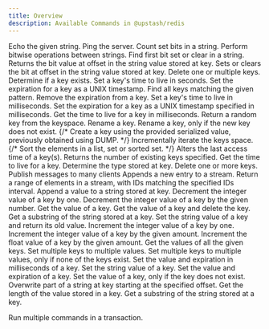 ```yaml
---
title: Overview
description: Available Commands in @upstash/redis
---
```


<AccordionGroup>

<Accordion title="Auth">
<CardGroup cols={3}>

<Card title="ECHO" href="/oss/sdks/ts/redis/commands/auth/echo">
  Echo the given string.
</Card>

<Card title="PING" href="/oss/sdks/ts/redis/commands/auth/ping">
    Ping the server.
</Card>
</CardGroup>
</Accordion>
<Accordion title="Bitmap">
<CardGroup cols={3}>

<Card title="BITCOUNT" href="/oss/sdks/ts/redis/commands/bitmap/bitcount">
    Count set bits in a string.
</Card>
<Card title="BITOP" href="/oss/sdks/ts/redis/commands/bitmap/bitop">
    Perform bitwise operations between strings.
</Card>
<Card title="BITPOS" href="/oss/sdks/ts/redis/commands/bitmap/bitpos">
    Find first bit set or clear in a string.
</Card>
<Card title="GETBIT" href="/oss/sdks/ts/redis/commands/bitmap/getbit">
    Returns the bit value at offset in the string value stored at key.
</Card>
<Card title="SETBIT" href="/oss/sdks/ts/redis/commands/bitmap/setbit">
    Sets or clears the bit at offset in the string value stored at key.
</Card>
</CardGroup>
</Accordion>
<Accordion title="Generic">
<CardGroup cols={3}>
<Card title="DEL" href="/oss/sdks/ts/redis/commands/generic/del">
    Delete one or multiple keys.
</Card>
<Card title="EXISTS" href="/oss/sdks/ts/redis/commands/generic/exists">
    Determine if a key exists.
</Card>
<Card title="EXPIRE" href="/oss/sdks/ts/redis/commands/generic/expire">
    Set a key's time to live in seconds.
</Card>
<Card title="EXPIREAT" href="/oss/sdks/ts/redis/commands/generic/expireat">
    Set the expiration for a key as a UNIX timestamp.
</Card>
<Card title="KEYS" href="/oss/sdks/ts/redis/commands/generic/keys">
    Find all keys matching the given pattern.
</Card>
<Card title="PERSIST" href="/oss/sdks/ts/redis/commands/generic/persist">
    Remove the expiration from a key.
</Card>
<Card title="PEXPIRE" href="/oss/sdks/ts/redis/commands/generic/pexpire">
    Set a key's time to live in milliseconds.
</Card>
<Card title="PEXPIREAT" href="/oss/sdks/ts/redis/commands/generic/pexpireat">
    Set the expiration for a key as a UNIX timestamp specified in milliseconds.
</Card>
<Card title="PTTL" href="/oss/sdks/ts/redis/commands/generic/pttl">
    Get the time to live for a key in milliseconds.
</Card>
<Card title="RANDOMKEY" href="/oss/sdks/ts/redis/commands/generic/randomkey">
    Return a random key from the keyspace.
</Card>
<Card title="RENAME" href="/oss/sdks/ts/redis/commands/generic/rename">
    Rename a key.
</Card>
<Card title="RENAMENX" href="/oss/sdks/ts/redis/commands/generic/renamenx">
    Rename a key, only if the new key does not exist.
</Card>
{/* <Card title="RESTORE" href="/oss/sdks/ts/redis/commands/generic/restore">
    Create a key using the provided serialized value, previously obtained using DUMP.
</Card> */}
<Card title="SCAN" href="/oss/sdks/ts/redis/commands/generic/scan">
    Incrementally iterate the keys space.
</Card>
{/* <Card title="SORT" href="/oss/sdks/ts/redis/commands/generic/sort">
    Sort the elements in a list, set or sorted set.
</Card> */}
<Card title="TOUCh" href="/oss/sdks/ts/redis/commands/generic/touch">
    Alters the last access time of a key(s). Returns the number of existing keys specified.
</Card>
<Card title="TTL" href="/oss/sdks/ts/redis/commands/generic/ttl">
    Get the time to live for a key.
</Card>
<Card title="TYPE" href="/oss/sdks/ts/redis/commands/generic/type">
    Determine the type stored at key.
</Card>
<Card title="UNLINK" href="/oss/sdks/ts/redis/commands/generic/unlink">
    Delete one or more keys.
</Card>
</CardGroup>
</Accordion>
<Accordion title="Hash">
<CardGroup cols={3}>

<Card title="HDEL" href="/oss/sdks/ts/redis/commands/hash/hdel">

</Card>
<Card title="HEXISTS" href="/oss/sdks/ts/redis/commands/hash/hexists">

</Card>
<Card title="HGET" href="/oss/sdks/ts/redis/commands/hash/hget">

</Card>
<Card title="HGETALL" href="/oss/sdks/ts/redis/commands/hash/hgetall">

</Card>
<Card title="HINCRBY" href="/oss/sdks/ts/redis/commands/hash/hincrby">

</Card>
<Card title="HINCRBYFLOAT" href="/oss/sdks/ts/redis/commands/hash/hincrbyfloat">

</Card>
<Card title="HKEYS" href="/oss/sdks/ts/redis/commands/hash/hkeys">

</Card>
<Card title="HLEN" href="/oss/sdks/ts/redis/commands/hash/hlen">

</Card>
<Card title="HMGET" href="/oss/sdks/ts/redis/commands/hash/hmget">

</Card>
<Card title="HRANDFIELD" href="/oss/sdks/ts/redis/commands/hash/hrandfield">

</Card>
<Card title="HSCAN" href="/oss/sdks/ts/redis/commands/hash/hscan">

</Card>
<Card title="HSET" href="/oss/sdks/ts/redis/commands/hash/hset">

</Card>
<Card title="HSETNX" href="/oss/sdks/ts/redis/commands/hash/hsetnx">

</Card>
<Card title="HSTRLEN" href="/oss/sdks/ts/redis/commands/hash/hstrlen">

</Card>
<Card title="HVALS" href="/oss/sdks/ts/redis/commands/hash/hvals">
    
</Card>

</CardGroup>
</Accordion>
<Accordion title="JSON">
<CardGroup cols={3}>
<Card title="ARRAPPEND" href="oss/sdks/ts/redis/commands/json/arrappend">

</Card>
<Card title="ARRINDEX" href="oss/sdks/ts/redis/commands/json/arrindex">

</Card>
<Card title="ARRINSERT" href="oss/sdks/ts/redis/commands/json/arrinsert">

</Card>
<Card title="ARRLEN" href="oss/sdks/ts/redis/commands/json/arrlen">

</Card>
<Card title="ARRPOP" href="oss/sdks/ts/redis/commands/json/arrpop">

</Card>
<Card title="ARRTRIM" href="oss/sdks/ts/redis/commands/json/arrtrim">

</Card>
<Card title="CLEAR" href="oss/sdks/ts/redis/commands/json/clear">

</Card>
<Card title="DEL" href="oss/sdks/ts/redis/commands/json/del">

</Card>
<Card title="FORGET" href="oss/sdks/ts/redis/commands/json/forget">

</Card>
<Card title="GET" href="oss/sdks/ts/redis/commands/json/get">

</Card>
<Card title="MGET" href="oss/sdks/ts/redis/commands/json/mget">

</Card>
<Card title="NUMINCRBY" href="oss/sdks/ts/redis/commands/json/numincrby">

</Card>
<Card title="NUMMULTBY" href="oss/sdks/ts/redis/commands/json/nummultby">

</Card>
<Card title="OBJKEYS" href="oss/sdks/ts/redis/commands/json/objkeys">

</Card>
<Card title="OBJLEN" href="oss/sdks/ts/redis/commands/json/objlen">

</Card>
<Card title="SET" href="oss/sdks/ts/redis/commands/json/set">

</Card>
<Card title="STRAPPEND" href="oss/sdks/ts/redis/commands/json/strappend">

</Card>
<Card title="STRLEN" href="oss/sdks/ts/redis/commands/json/strlen">

</Card>
<Card title="TOGGLE" href="oss/sdks/ts/redis/commands/json/toggle">

</Card>
<Card title="TYPE" href="oss/sdks/ts/redis/commands/json/type">

</Card>
</CardGroup>
</Accordion>
<Accordion title="List">
<CardGroup cols={3}>

<Card title="LINDEX" href="/oss/sdks/ts/redis/commands/list/lindex">

</Card>
<Card title="LINSERT" href="/oss/sdks/ts/redis/commands/list/linsert">

</Card>
<Card title="LLEN" href="/oss/sdks/ts/redis/commands/list/llen">

</Card>
<Card title="LMOVE" href="/oss/sdks/ts/redis/commands/list/lmove">

</Card>
<Card title="LPOP" href="/oss/sdks/ts/redis/commands/list/lpop">

</Card>
<Card title="LPOS" href="/oss/sdks/ts/redis/commands/list/lpos">

</Card>
<Card title="LPUSH" href="/oss/sdks/ts/redis/commands/list/lpush">

</Card>
<Card title="LPUSHX" href="/oss/sdks/ts/redis/commands/list/lpushx">

</Card>
<Card title="LRANGE" href="/oss/sdks/ts/redis/commands/list/lrange">

</Card>
<Card title="LREM" href="/oss/sdks/ts/redis/commands/list/lrem">

</Card>
<Card title="LSET" href="/oss/sdks/ts/redis/commands/list/lset">

</Card>
<Card title="LTRIM" href="/oss/sdks/ts/redis/commands/list/ltrim">

</Card>
<Card title="RPOP" href="/oss/sdks/ts/redis/commands/list/rpop">

</Card>
<Card title="RPUSH" href="/oss/sdks/ts/redis/commands/list/rpush">

</Card>
<Card title="RPUSHX" href="/oss/sdks/ts/redis/commands/list/rpushx">

</Card>

</CardGroup>
</Accordion>
<Accordion title="PubSub">
<CardGroup cols={3}>
<Card title="PUBLISH" href="/oss/sdks/ts/redis/commands/pubsub/publish">
Publish messages to many clients
</Card>
</CardGroup>
</Accordion>
<Accordion title="Scripts">
<CardGroup cols={3}>

<Card title="EVAL" href="/oss/sdks/ts/redis/commands/scripts/eval">

</Card>
<Card title="EVELSHA" href="/oss/sdks/ts/redis/commands/scripts/evalsha">

</Card>
<Card title="SCRIPT EXISTS" href="/oss/sdks/ts/redis/commands/scripts/script_exists">

</Card>
<Card title="SCRIPT FLUSH" href="/oss/sdks/ts/redis/commands/scripts/script_flush">

</Card>
<Card title="SCRIPT LOAD" href="/oss/sdks/ts/redis/commands/scripts/script_load">

</Card>

</CardGroup>
</Accordion>
<Accordion title="Server">
<CardGroup cols={3}>
<Card title="DBSIZE" href="/oss/sdks/ts/redis/commands/server/dbsize">

</Card>
<Card title="FLUSHALL" href="/oss/sdks/ts/redis/commands/server/flushall">

</Card>
<Card title="FLUSHDB" href="/oss/sdks/ts/redis/commands/server/flushdb">

</Card>
</CardGroup>
</Accordion>
<Accordion title="Set">
<CardGroup cols={3}>
<Card title="SADD" href="/oss/sdks/ts/redis/commands/set/sadd">

</Card>
<Card title="SCARD" href="/oss/sdks/ts/redis/commands/set/scard">

</Card>
<Card title="SDIFF" href="/oss/sdks/ts/redis/commands/set/sdiff">

</Card>
<Card title="SDIFFSTORE" href="/oss/sdks/ts/redis/commands/set/sdiffstore">

</Card>
<Card title="SINTER" href="/oss/sdks/ts/redis/commands/set/sinter">

</Card>
<Card title="SINTERSTORE" href="/oss/sdks/ts/redis/commands/set/sinterstore">

</Card>
<Card title="SISMEMBER" href="/oss/sdks/ts/redis/commands/set/sismember">

</Card>
<Card title="SMEMBERS" href="/oss/sdks/ts/redis/commands/set/smembers">

</Card>
<Card title="SMISMEMBER" href="/oss/sdks/ts/redis/commands/set/smismember">

</Card>
<Card title="SMOVE" href="/oss/sdks/ts/redis/commands/set/smove">

</Card>
<Card title="SPOP" href="/oss/sdks/ts/redis/commands/set/spop">

</Card>
<Card title="SRANDMEMBER" href="/oss/sdks/ts/redis/commands/set/srandmember">

</Card>
<Card title="SREM" href="/oss/sdks/ts/redis/commands/set/srem">

</Card>
<Card title="SSCAN" href="/oss/sdks/ts/redis/commands/set/sscan">

</Card>
<Card title="SUNION" href="/oss/sdks/ts/redis/commands/set/sunion">

</Card>
<Card title="SUNIONSTORE" href="/oss/sdks/ts/redis/commands/set/sunionstore">

</Card>
</CardGroup>
</Accordion>
<Accordion title="Sorted Set">
<CardGroup cols={3}>
<Card title="ZADD" href="/oss/sdks/ts/redis/commands/zset/zadd">

</Card>
<Card title="ZCARD" href="/oss/sdks/ts/redis/commands/zset/zcard">

</Card>
<Card title="ZCOUNT" href="/oss/sdks/ts/redis/commands/zset/zcount">

</Card>
<Card title="ZDIFFSTORE" href="/oss/sdks/ts/redis/commands/zset/zdiffstore">

</Card>
<Card title="ZINCRBY" href="/oss/sdks/ts/redis/commands/zset/zincrby">

</Card>
<Card title="ZINTERSTORE" href="/oss/sdks/ts/redis/commands/zset/zinterstore">

</Card>
<Card title="ZLEXCOUNT" href="/oss/sdks/ts/redis/commands/zset/zlexcount">

</Card>
<Card title="ZMSCORE" href="/oss/sdks/ts/redis/commands/zset/zmscore">

</Card>
<Card title="ZPOPMAX" href="/oss/sdks/ts/redis/commands/zset/zpopmax">

</Card>
<Card title="ZPOPMIN" href="/oss/sdks/ts/redis/commands/zset/zpopmin">

</Card>
<Card title="ZRANGE" href="/oss/sdks/ts/redis/commands/zset/zrange">

</Card>
<Card title="ZRANK" href="/oss/sdks/ts/redis/commands/zset/zrank">

</Card>
<Card title="ZREM" href="/oss/sdks/ts/redis/commands/zset/zrem">

</Card>
<Card title="ZREMRANGEBYLEX" href="/oss/sdks/ts/redis/commands/zset/zremrangebylex">

</Card>
<Card title="ZREMRANGEBYRANK" href="/oss/sdks/ts/redis/commands/zset/zremrangebyrank">

</Card>
<Card title="ZREMRANGEBYSCORE" href="/oss/sdks/ts/redis/commands/zset/zremrangebyscore">

</Card>
<Card title="ZREVRANK" href="/oss/sdks/ts/redis/commands/zset/zrevrank">

</Card>
<Card title="ZSCAN" href="/oss/sdks/ts/redis/commands/zset/zscan">

</Card>
<Card title="ZSCORE" href="/oss/sdks/ts/redis/commands/zset/zscore">

</Card>
<Card title="ZUNIONSTORE" href="/oss/sdks/ts/redis/commands/zset/zunionstore">

</Card>
</CardGroup>
</Accordion>
<Accordion title="Stream">
<CardGroup cols={3}>

<Card title="XADD" href="/oss/sdks/ts/redis/commands/stream/xadd">
  Appends a new entry to a stream.
</Card>
<Card title="XRANGE" href="/oss/sdks/ts/redis/commands/stream/xrange">
  Return a range of elements in a stream, with IDs matching the specified IDs interval.
</Card>
</CardGroup>
</Accordion>
<Accordion title="String">

<CardGroup cols={3}>

<Card title="APPEND" href="/oss/sdks/ts/redis/commands/string/append">
  Append a value to a string stored at key.
</Card>
<Card title="DECR" href="/oss/sdks/ts/redis/commands/string/decr">
  Decrement the integer value of a key by one.
</Card>
<Card title="DECRBY" href="/oss/sdks/ts/redis/commands/string/decrby">
  Decrement the integer value of a key by the given number.
</Card>
<Card title="GET" href="/oss/sdks/ts/redis/commands/string/get">
  Get the value of a key.
</Card>
<Card title="GETDEL" href="/oss/sdks/ts/redis/commands/string/getdel">
  Get the value of a key and delete the key.
</Card>
<Card title="GETRANGE" href="/oss/sdks/ts/redis/commands/string/getrange">
  Get a substring of the string stored at a key.
</Card>
<Card title="GETSET" href="/oss/sdks/ts/redis/commands/string/getset">
  Set the string value of a key and return its old value.
</Card>
<Card title="INCR" href="/oss/sdks/ts/redis/commands/string/incr">
  Increment the integer value of a key by one.
</Card>
<Card title="INCRBY" href="/oss/sdks/ts/redis/commands/string/incrby">
  Increment the integer value of a key by the given amount.
</Card>
<Card title="INCRBYFLOAT" href="/oss/sdks/ts/redis/commands/string/incrbyfloat">
  Increment the float value of a key by the given amount.
</Card>
<Card title="MGET" href="/oss/sdks/ts/redis/commands/string/mget">
  Get the values of all the given keys.
</Card>
<Card title="MSET" href="/oss/sdks/ts/redis/commands/string/mset">
  Set multiple keys to multiple values.
</Card>
<Card title="MSETNX" href="/oss/sdks/ts/redis/commands/string/msetnx">
  Set multiple keys to multiple values, only if none of the keys exist.
</Card>
<Card title="PSETEX" href="/oss/sdks/ts/redis/commands/string/psetex">
  Set the value and expiration in milliseconds of a key.
</Card>
<Card title="SET" href="/oss/sdks/ts/redis/commands/string/set">
  Set the string value of a key.
</Card>
<Card title="SETEX" href="/oss/sdks/ts/redis/commands/string/setex">
  Set the value and expiration of a key.
</Card>
<Card title="SETNX" href="/oss/sdks/ts/redis/commands/string/setnx">
  Set the value of a key, only if the key does not exist.
</Card>
<Card title="SETRANGE" href="/oss/sdks/ts/redis/commands/string/setrange">
  Overwrite part of a string at key starting at the specified offset.
</Card>
<Card title="STRLEN" href="/oss/sdks/ts/redis/commands/string/strlen">
  Get the length of the value stored in a key.
</Card>
<Card title="SUBSTR" href="/oss/sdks/ts/redis/commands/string/substr">
  Get a substring of the string stored at a key.
</Card>

</CardGroup></Accordion>
<Accordion title="Transactions">
<Card title="TRANSACTION" href="/oss/sdks/ts/redis/commands/transaction">
  Run multiple commands in a transaction.
</Card>
</Accordion>
</AccordionGroup>
